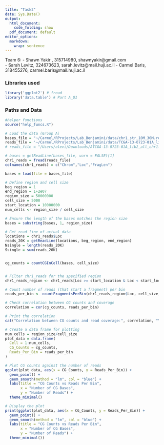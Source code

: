 ```yaml
---
title: "Task2"
date: Sys.Date()
output:
  html_document:
    code_folding: show
  pdf_document: default
editor_options:
  markdown:
    wrap: sentence
---
```


Team 6:
 - Shawn Yakir , 315714980, shawnyakir@gmail.com  
 - Sarah Levitz, 324673623, sarah.levitz@mail.huji.ac.il
 - Carmel Baris, 318455276, carmel.baris@mail.huji.ac.il


### Libraries used

```r
library('ggplot2') # fread
library('data.table') # Part A_Q1
```


### Paths and Data


```r

#helper functions
source("help_funcs.R")

# Load the data (Group A)
bases_file = "~/Carmel/RProjects/Lab_Benjamini/data/chr1_str_10M_30M.rda"
reads_file = '~/Carmel/RProjects/Lab_Benjamini/data/TCGA-13-0723-01A_lib2_all_chr1.forward'
# reads_file = "/Users/alevi/Downloads/ATCGA-13-0723-01A_lib2_all_chr1.forward/TCGA-13-0723-01A_lib2_all_chr1.forward"

# bases = getReadLine(bases_file, warn = FALSE)[1]
chr1_reads = fread(reads_file) 
colnames(chr1_reads) = c("Chrom","Loc","FragLen")

bases = load(file = bases_file)

```


```r

# Define region and cell size
beg_region = 1
end_region = 1+2e07
region_size = 50000000
cell_size = 5000
start_location = 10000000
num_cells <- region_size / cell_size

# Ensure the length of the bases matches the region size
bases = substring(bases, 1, region_size)

# Get read line of actual data
locations = chr1_reads$Loc
reads_20K = getReadLine(locations, beg_region, end_region)
Nsingle = length(reads_20K)
Ssingle = sum(reads_20K)


cg_counts = countCGInCell(bases, cell_size)


# Filter chr1_reads for the specified region
chr1_reads_region <- chr1_reads[Loc >= start_location & Loc < start_location + region_size]

# Count number of reads (that start a fragment) per bin
reads_per_bin <- countFragmentsPerBin(chr1_reads_region$Loc, cell_size, num_cells, start_location)

# Check correlation between CG counts and coverage
correlation = cor(cg_counts, reads_per_bin)

# Print the correlation
cat("Correlation between CG counts and read coverage:", correlation, "\n")

# Create a data frame for plotting
num_cells = region_size/cell_size
plot_data = data.frame(
  Cell = 1:num_cells,
  CG_Counts = cg_counts,
  Reads_Per_Bin = reads_per_bin
)

# Plot CG counts against the number of reads
ggplot(plot_data, aes(x = CG_Counts, y = Reads_Per_Bin)) +
  geom_point() +
  geom_smooth(method = "lm", col = "blue") +
  labs(title = "CG Counts vs Reads Per Bin",
       x = "Number of CG Bases",
       y = "Number of Reads") +
  theme_minimal()

# Display the plot
print(ggplot(plot_data, aes(x = CG_Counts, y = Reads_Per_Bin)) +
  geom_point() +
  geom_smooth(method = "lm", col = "blue") +
  labs(title = "CG Counts vs Reads Per Bin",
       x = "Number of CG Bases",
       y = "Number of Reads") +
  theme_minimal())



```
